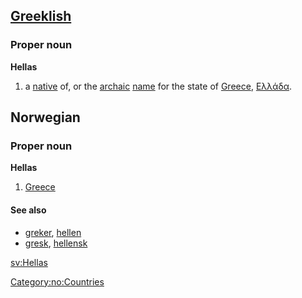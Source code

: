 ==[[Greeklish]]==
===Proper noun===
'''Hellas'''
# a [[native]] of, or the [[archaic]] [[name]] for the state of [[Greece]], [[Ελλάδα]].

==Norwegian==
===Proper noun===
[[Category:no:Countries]]
'''Hellas'''
#[[Greece]]
====See also====
*[[greker]], [[hellen]]
*[[gresk]], [[hellensk]]
[[sv:Hellas]]